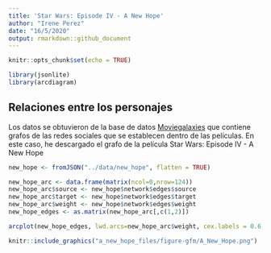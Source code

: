 ```yaml
---
title: 'Star Wars: Episode IV - A New Hope'
author: "Irene Perez"
date: "16/5/2020"
output: rmarkdown::github_document
---
```


```r
knitr::opts_chunk$set(echo = TRUE)
```

```r
library(jsonlite)
library(arcdiagram)
```

## Relaciones entre los personajes

Los datos se obtuvieron de la base de datos [Moviegalaxies](https://moviegalaxies.com/movies/view/773/star-wars-episode-iv-a-new-hope/#) que contiene grafos de las redes sociales que se establecen dentro de las películas. En este caso, he descargado el grafo de la película Star Wars: Episode IV - A New Hope

```r
new_hope <- fromJSON("../data/new_hope", flatten = TRUE)

new_hope_arc <- data.frame(matrix(ncol=0,nrow=124))
new_hope_arc$source <- new_hope$network$edges$source
new_hope_arc$target <- new_hope$network$edges$target
new_hope_arc$weight <- new_hope$network$edges$weight
new_hope_edges <- as.matrix(new_hope_arc[,c(1,2)])
```


```r
arcplot(new_hope_edges, lwd.arcs=new_hope_arc$weight, cex.labels = 0.6, font = 1)
```

```r
knitr::include_graphics("a_new_hope_files/figure-gfm/A_New_Hope.png")
```